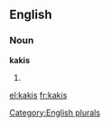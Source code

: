 ==English==

===Noun===
'''kakis'''

# {{plural of|[[kaki]]}}

[[Category:English plurals]]

[[el:kakis]]
[[fr:kakis]]